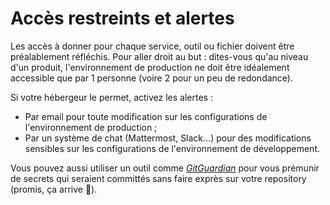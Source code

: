 # Accès restreints et alertes

Les accès à donner pour chaque service, outil ou fichier doivent être préalablement réfléchis. Pour aller droit au but : dites-vous qu'au niveau d'un produit, l'environnement de production ne doit être idéalement accessible que par 1 personne (voire 2 pour un peu de redondance).

Si votre hébergeur le permet, activez les alertes :

- Par email pour toute modification sur les configurations de l'environnement de production ;
- Par un système de chat (Mattermost, Slack…) pour des modifications sensibles sur les configurations de l'environnement de développement.

Vous pouvez aussi utiliser un outil comme [_GitGuardian_](https://www.gitguardian.com/) pour vous prémunir de secrets qui seraient committés sans faire exprès sur votre repository (promis, ça arrive 😬).
